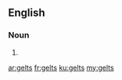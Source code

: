 ==English==

===Noun===
{{head|en}}

# {{plural of|gelt}}

[[ar:gelts]]
[[fr:gelts]]
[[ku:gelts]]
[[my:gelts]]